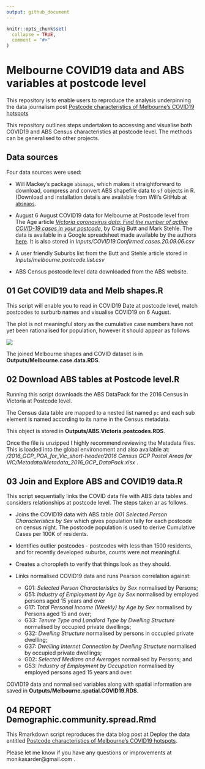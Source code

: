 ```yaml
---
output: github_document
---
```


<!-- README.md is generated from README.Rmd. Please edit that file -->

```r
knitr::opts_chunk$set(
  collapse = TRUE,
  comment = "#>"
)
```

# Melbourne COVID19 data and ABS variables at postcode level

<!-- badges: start -->
<!-- badges: end -->

This repository is to enable users to reproduce the analysis underpinning the data journalism post [Postcode characteristics of Melbourne's COVID19 hotspots](https://www.deploythedata.com/2020/09/11/postcode-characteristics-of-melbournes-covid19-hotspots/)

This repository outlines steps undertaken to accessing and visualise both COVID19 and ABS Census characteristics at postcode level. The methods can be generalised to other projects.

## Data sources

Four data sources were used:

*  Will Mackey's package `absmaps`, which makes it straightforward to download, compress and convert ABS shapefile data to `sf` objects in R.  (Download and installation details are available from Will's GitHub at [`absmaps`](https://github.com/wfmackey/absmapsdata).

*  August 6 August COVID19 data for Melbourne at Postcode level from The Age article [*Victoria coronavirus data: Find the number of active COVID-19 cases in your postcode*](https://www.theage.com.au/national/victoria/victoria-coronavirus-data-find-the-number-of-active-covid-19-cases-in-your-postcode-20200731-p55hg2.html), by Craig Butt and Mark Stehle. The data is available in a Google spreadsheet made available by the authors [here](https://docs.google.com/spreadsheets/d/1oxJt0BBPzk-w2Gn1ImO4zASBCdqeeLJRwHEA4DASBFQ/edit#gid=0). It is also stored in *Inputs/COVID19.Confirmed.cases.20.09.06.csv*

*  A user friendly Suburbs list from the Butt and Stehle article stored in *Inputs/melbourne.postcode.list.csv*

*  ABS Census postcode level data downloaded from the ABS website.

## 01 Get COVID19 data and Melb shapes.R

This script will enable you to read in COVID19 Date at postcode level, match postcodes to surburb names and visualise COVID19 on 6 August.

The plot is not meaningful story as the cumulative case numbers have not yet been rationalised for population, however it should appear as follows

![](README_files/figure/Melbourne_Plot.jpg)

The joined Melbourne shapes and COVID dataset is in  **Outputs/Melbourne.case.data.RDS**.

## 02 Download ABS tables at Postcode level.R

Running this script downloads the ABS DataPack for the 2016 Census in Victoria at Postcode level.

The Census data table are mapped to a nested list named `pc` and each sub element is named according to its name in the Census metadata.

This object is stored in  **Outputs/ABS.Victoria.postcodes.RDS**.

Once the file is unzipped I highly recommend reviewing the Metadata files. This is loaded into the global environoment and also available at:
*/2016_GCP_POA_for_Vic_short-header/2016 Census GCP Postal Areas for VIC/Metadata/Metadata_2016_GCP_DataPack.xlsx* .

## 03 Join and Explore ABS and COVID19 data.R

This script sequentially links the COVID data file with ABS data tables and considers relationships at postcode level. The steps taken ar as follows.

* Joins the COVID19 data with ABS table *G01 Selected Person Characteristics by Sex* which gives population tally for each postcode on census night. The postcode population is used to derive Cumulative Cases per 100K of residents.

* Identifies outlier postcodes -  postcodes with less than 1500 residents, and for recently developed suburbs, counts were not meaningful.

* Creates a choropleth to verify that things look as they should.

* Links normalised COVID19 data and runs Pearson correlation against:
  + G01: *Selected Person Characteristics by Sex* normalised by Persons;  
  + G51: *Industry of Employment by Age by Sex* normalised by employed persons aged 15 years and over
  + G17: *Total Personal Income (Weekly) by Age by Sex* normalised by Persons aged 15 and over;
  + G33: *Tenure Type and Landlord Type by Dwelling Structure* normalised by occupied private dwellings;
  + G32: *Dwelling Structure* normalised by persons in occupied private dwelling;
  + G37: *Dwelling Internet Connection by Dwelling Structure* normalised by occupied private dwellings;
  + G02: *Selected Medians and Averages* normalised by Persons; and
  + G53: *Industry of Employment by Occupation* normalised by employed persons aged 15 years and over.

COVID19 data and normalised variables along with spatial information are saved in **Outputs/Melbourne.spatial.COVID19.RDS**.

## 04 REPORT Demographic.community.spread.Rmd

This Rmarkdown script reproduces the data blog post at Deploy the data entitled [Postcode characteristics of Melbourne's COVID19 hotspots](https://www.deploythedata.com/2020/09/11/postcode-characteristics-of-melbournes-covid19-hotspots/). 

Please let me know if you have any questions or improvements at monikasarder@gmail.com .
